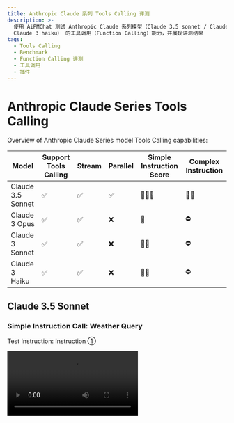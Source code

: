 ```yaml
---
title: Anthropic Claude 系列 Tools Calling 评测
description: >-
  使用 AiPMChat 测试 Anthropic Claude 系列模型（Claude 3.5 sonnet / Claude 3 Opus /
  Claude 3 haiku） 的工具调用（Function Calling）能力，并展现评测结果
tags:
  - Tools Calling
  - Benchmark
  - Function Calling 评测
  - 工具调用
  - 插件
---
```


# Anthropic Claude Series Tools Calling

Overview of Anthropic Claude Series model Tools Calling capabilities:

| Model | Support Tools Calling | Stream | Parallel | Simple Instruction Score | Complex Instruction |
| --- | --- | --- | --- | --- | --- |
| Claude 3.5 Sonnet | ✅ | ✅ | ✅ | 🌟🌟🌟 | 🌟🌟 |
| Claude 3 Opus | ✅ | ✅ | ❌ | 🌟 | ⛔️ |
| Claude 3 Sonnet | ✅ | ✅ | ❌ | 🌟🌟 | ⛔️ |
| Claude 3 Haiku | ✅ | ✅ | ❌ | 🌟🌟 | ⛔️ |

## Claude 3.5 Sonnet

### Simple Instruction Call: Weather Query

Test Instruction: Instruction ①

<Video src="https://github.com/lobehub/lobe-chat/assets/28616219/42a6980c-ea2a-44fd-b61f-a7989827f5a5" />

<Image
  alt="Claude 3.5 Sonnet Tools Calling for Simple Instruction"
  src="https://github.com/lobehub/lobe-chat/assets/28616219/71146b75-2c73-48c3-9688-1d8814d2a791"
/>

<details>
  <summary>Tools Calling Raw Output:</summary>

```yml

```

</details>

### Complex Instruction Call: Literary Map

Test Instruction: Instruction ②

<Video src="https://github.com/lobehub/lobe-chat/assets/28616219/a9a40899-d5f3-4ef2-aa08-922751b05ca6" />

From the above video:

1. Sonnet 3.5 supports Stream Tools Calling and Parallel Tools Calling;
2. In Stream Tools Calling, it is observed that creating long sentences will cause a delay (as seen in the Tools Calling raw output `[chunk 40]` and `[chunk 41]` with a delay of 6s). Therefore, there will be a relatively long waiting time at the beginning stage of Tools Calling.

<Image
  alt="Claude 3.5 Sonnet Tools Calling for Complex Instruction"
  src="https://github.com/lobehub/lobe-chat/assets/28616219/23e2d7e5-a6f3-4f4c-9c6a-5651f35a5910"
/>

<details>
  <summary>Tools Calling Raw Output:</summary>

```yml

```

</details>

## Claude 3 Opus

### Simple Instruction Call: Weather Query

Test Instruction: Instruction ①

<Video src="https://github.com/lobehub/lobe-chat/assets/28616219/0e120fa2-8410-4552-a947-5ab7a91d994d" />

From the above video:

1. Claude 3 Opus outputs a `<thinking>` tag at the beginning of Tools Calling, which is not very helpful for users and consumes more tokens;
2. Opus triggers Tools Calling twice, indicating that it does not support Parallel Tools Calling;
3. The raw output of Tools Calling shows that Opus also supports Stream Tools Calling.

<Image
  alt="Claude 3 Opus Tools Calling for Simple Instruction"
  src="https://github.com/lobehub/lobe-chat/assets/28616219/fa2f89bc-b9d5-43e3-a15e-1e79174d002c"
/>

<details>
  <summary>Tools Calling Raw Output:</summary>

</details>

### Complex Instruction Call: Literary Map

Test Instruction: Instruction ②

<Video src="https://github.com/lobehub/lobe-chat/assets/28616219/b2dc8cd9-2582-43fe-9121-29c20a1cdc7b" />

From the above video:

1. Combining with simple tasks, Opus will always output a `<thinking>` tag, which significantly impacts the user experience;
2. Opus outputs the prompts field as a string instead of an array, causing an error and preventing the plugin from being called correctly.

<Image
  alt="Claude 3 Opus Tools Calling for Complex Instruction"
  src="https://github.com/lobehub/lobe-chat/assets/28616219/1eee785d-932f-4320-845e-eed0bee4b1ae"
/>

<details>
  <summary>Tools Calling Raw Output:</summary>

</details>

## Claude 3 Sonnet

### Simple Instruction Call: Weather Query

Test Instruction: Instruction ①

<Video src="https://github.com/lobehub/lobe-chat/assets/28616219/600becd5-7f12-4a9a-86c7-e5cca0db6b1b" />

From the above video, it can be seen that Claude 3 Sonnet triggers Tools Calling twice, indicating that it does not support Parallel Tools Calling.

<Image
  alt="Claude 3 Sonnet Tools Calling for Simple Instruction"
  src="https://github.com/lobehub/lobe-chat/assets/28616219/e82f5c69-7607-488f-8c10-0482fb380c6c"
/>

<details>
  <summary>Tools Calling Raw Output:</summary>

</details>

### Complex Instruction Call: Literary Map

Test Instruction: Instruction ②

<Video src="https://github.com/lobehub/lobe-chat/assets/28616219/c150aa5f-36bc-40f2-a779-9c4fdcf2cd4c" />

From the above video, it can be seen that Sonnet 3 fails in the complex instruction call. The error is due to prompts being expected as an array but generated as a string.

<Image
  alt="Claude 3.5 Sonnet Tools Calling for Complex Instruction"
  src="https://github.com/lobehub/lobe-chat/assets/28616219/b7d84e26-920d-4a82-8798-1b1060ebb341"
/>

<details>
  <summary>Tools Calling Raw Output:</summary>

</details>

## Claude 3 Haiku

<Video src="https://github.com/lobehub/lobe-chat/assets/28616219/02b3e872-735a-4928-8245-a90786acea8b" />

From the above video:

1. Claude 3 Haiku triggers Tools Calling twice, indicating that it also does not support Parallel Tools Calling;
2. Haiku does not provide a good response and directly calls the tool;

<Image
  alt="Claude 3 Haiku Tools Calling for Simple Instruction"
  src="https://github.com/lobehub/lobe-chat/assets/28616219/9081b586-cf43-440f-8ef8-1de5d8658694"
/>

### Complex Instruction Call: Literary Map

Test Instruction: Instruction ②

<Video src="https://github.com/lobehub/lobe-chat/assets/28616219/d1e3f804-0b89-4b90-9d78-69aee0db1c4d" />

From the above video, it can be seen that Haiku 3 also fails in the complex instruction call. The error is the same as prompts generating a string instead of an array.

<Image
  alt="Claude 3 Haiku Tools Calling for Complex Instruction"
  src="https://github.com/lobehub/lobe-chat/assets/28616219/cde80220-4615-43bb-934f-35fe0de88754"
/>

<details>
  <summary>Tools Calling Raw Output:</summary>

</details>
